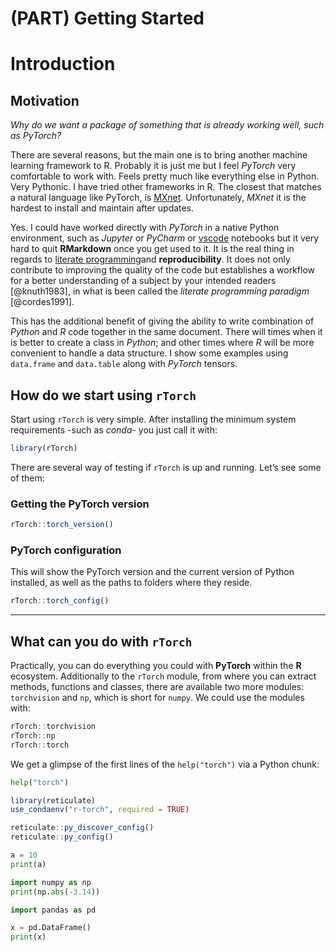 # (PART) Getting Started {.unnumbered}

# Introduction {#intro}

## Motivation

*Why do we want a package of something that is already working well, such as PyTorch?*

There are several reasons, but the main one is to bring another machine learning framework to R. Probably it is just me but I feel _PyTorch_ very comfortable to work with. Feels pretty much like everything else in Python. Very Pythonic. I have tried other frameworks in R. The closest that matches a natural language like PyTorch, is [MXnet](https://mxnet.apache.org/versions/1.7.0/get_started?). Unfortunately, _MXnet_ it is the hardest to install and maintain after updates.

Yes. I could have worked directly with _PyTorch_ in a native Python environment, such as _Jupyter_ or _PyCharm_ or [vscode](https://code.visualstudio.com/docs/python/jupyter-support) notebooks but it very hard to quit **RMarkdown** once you get used to it. It is the real thing in regards to [literate programming](https://en.wikipedia.org/wiki/Literate_programming)and __reproducibility__. It does not only contribute to improving the quality of the code but establishes a workflow for a better understanding of a subject by your intended readers [@knuth1983], in what is been called the *literate programming paradigm* [@cordes1991].

This has the additional benefit of giving the ability to write combination of _Python_ and _R_ code together in the same document. There will times when it is better to create a class in _Python_; and other times where _R_ will be more convenient to handle a data structure. I show some examples using `data.frame` and `data.table` along with _PyTorch_ tensors.

## How do we start using `rTorch`

Start using `rTorch` is very simple. After installing the minimum system requirements -such as _conda_- you just call it with:


```r
library(rTorch)
```

There are several way of testing if `rTorch` is up and running. Let's see some of them:

### Getting the PyTorch version

```r
rTorch::torch_version()
```

### PyTorch configuration

This will show the PyTorch version and the current version of Python installed, as well as the paths to folders where they reside.

```r
rTorch::torch_config()
```

____
## What can you do with `rTorch`

Practically, you can do everything you could with **PyTorch** within the **R** ecosystem. Additionally to the `rTorch` module, from where you can extract methods, functions and classes, there are available two more modules: `torchvision` and `np`, which is short for `numpy`. We could use the modules with:

```r
rTorch::torchvision
rTorch::np
rTorch::torch
```

We get a glimpse of the first lines of the `help("torch")` via a Python chunk:
```python
help("torch")
```


```r
library(reticulate)
use_condaenv("r-torch", required = TRUE)

reticulate::py_discover_config()
reticulate::py_config()
```


```python
a = 10
print(a)

import numpy as np
print(np.abs(-3.14))
```

```python
import pandas as pd

x = pd.DataFrame()
print(x)
```


